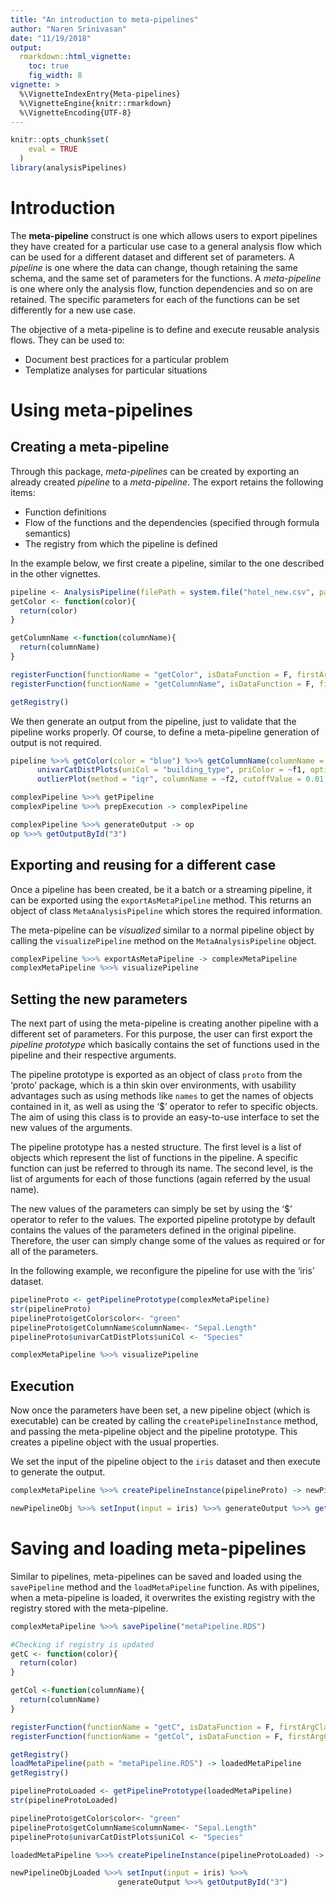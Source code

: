 ```yaml
---
title: "An introduction to meta-pipelines"
author: "Naren Srinivasan"
date: "11/19/2018"
output: 
  rmarkdown::html_vignette:
    toc: true
    fig_width: 8
vignette: >
  %\VignetteIndexEntry{Meta-pipelines}
  %\VignetteEngine{knitr::rmarkdown}
  %\VignetteEncoding{UTF-8}
---
```


```r
knitr::opts_chunk$set(
    eval = TRUE
  )
library(analysisPipelines)
```

# Introduction

The **meta-pipeline** construct is one which allows users to export pipelines they have created for a particular use case to a general analysis flow which can be used for a different dataset and different set of parameters. A *pipeline* is one where the data can change, though retaining the same schema, and the same set of parameters for the functions. A *meta-pipeline* is one where only the analysis flow, function dependencies and so on are retained. The specific parameters for each of the functions can be set differently for a new use case.

The objective of a meta-pipeline is to define and execute reusable analysis flows. They can be used to:

* Document best practices for a particular problem
* Templatize analyses for particular situations

# Using meta-pipelines

## Creating a meta-pipeline

Through this package, *meta-pipelines* can be created by exporting an already created *pipeline* to a *meta-pipeline*. The export retains the following items:

* Function definitions
* Flow of the functions and the dependencies (specified through formula semantics)
* The registry from which the pipeline is defined

In the example below, we first create a pipeline, similar to the one described in the other vignettes.

```r
pipeline <- AnalysisPipeline(filePath = system.file("hotel_new.csv", package = "analysisPipelines"))
getColor <- function(color){
  return(color)
}

getColumnName <-function(columnName){
  return(columnName)
}

registerFunction(functionName = "getColor", isDataFunction = F, firstArgClass = "character")
registerFunction(functionName = "getColumnName", isDataFunction = F, firstArgClass = "character")

getRegistry()
```

We then generate an output from the pipeline, just to validate that the pipeline works properly. Of course, to define a meta-pipeline generation of output is not required.

```r
pipeline %>>% getColor(color = "blue") %>>% getColumnName(columnName = "Occupancy") %>>%
      univarCatDistPlots(uniCol = "building_type", priColor = ~f1, optionalPlots = 0, storeOutput = T) %>>%
      outlierPlot(method = "iqr", columnName = ~f2, cutoffValue = 0.01, priColor = ~f1 , optionalPlots = 0) -> complexPipeline

complexPipeline %>>% getPipeline
complexPipeline %>>% prepExecution -> complexPipeline

complexPipeline %>>% generateOutput -> op
op %>>% getOutputById("3")

```

## Exporting and reusing for a different case

Once a pipeline has been created, be it a batch or a streaming pipeline, it can be exported using the `exportAsMetaPipeline` method. This returns an object of class `MetaAnalysisPipeline` which stores the required information.

The meta-pipeline can be *visualized* similar to a normal pipeline object by calling the `visualizePipeline` method on the `MetaAnalysisPipeline` object.

```r

complexPipeline %>>% exportAsMetaPipeline -> complexMetaPipeline
complexMetaPipeline %>>% visualizePipeline
```

## Setting the new parameters

The next part of using the meta-pipeline is creating another pipeline with a different set of parameters. For this purpose, the user can first export the *pipeline prototype* which basically contains the set of functions used in the pipeline and their respective arguments.

The pipeline prototype is exported as an object of class `proto` from the 'proto' package, which is a thin skin over environments, with usability advantages such as using methods like `names` to get the names of objects contained in it, as well as using the '$' operator to refer to specific objects. The aim of using this class is to provide an easy-to-use interface to set the new values of the arguments.

The pipeline prototype has a nested structure. The first level is a list of objects which represent the list of functions in the pipeline. A specific function can just be referred to through its name. The second level, is the list of arguments for each of those functions (again referred by the usual name).

The new values of the parameters can simply be set by using the '$' operator to refer to the values. The exported pipeline prototype by default contains the values of the parameters defined in the original pipeline. Therefore, the user can simply change some of the values as required or for all of the parameters.

In the following example, we reconfigure the pipeline for use with the 'iris' dataset.

```r
pipelineProto <- getPipelinePrototype(complexMetaPipeline)
str(pipelineProto)
pipelineProto$getColor$color<- "green"
pipelineProto$getColumnName$columnName<- "Sepal.Length"
pipelineProto$univarCatDistPlots$uniCol <- "Species"

complexMetaPipeline %>>% visualizePipeline
```

## Execution

Now once the parameters have been set, a new pipeline object (which is executable) can be created by calling the `createPipelineInstance` method, and passing the meta-pipeline object and the pipeline prototype. This creates a pipeline object with the usual properties.

We set the input of the pipeline object to the `iris` dataset and then execute to generate the output.

```r
complexMetaPipeline %>>% createPipelineInstance(pipelineProto) -> newPipelineObj

newPipelineObj %>>% setInput(input = iris) %>>% generateOutput %>>% getOutputById("3")
```


# Saving and loading meta-pipelines

Similar to pipelines, meta-pipelines can be saved and loaded using the `savePipeline` method and the `loadMetaPipeline` function. As with pipelines, when a meta-pipeline is loaded, it overwrites the existing registry with the registry stored with the meta-pipeline. 

```r

complexMetaPipeline %>>% savePipeline("metaPipeline.RDS")

#Checking if registry is updated
getC <- function(color){
  return(color)
}

getCol <-function(columnName){
  return(columnName)
}

registerFunction(functionName = "getC", isDataFunction = F, firstArgClass = "character")
registerFunction(functionName = "getCol", isDataFunction = F, firstArgClass = "character")

getRegistry()
loadMetaPipeline(path = "metaPipeline.RDS") -> loadedMetaPipeline
getRegistry()

pipelineProtoLoaded <- getPipelinePrototype(loadedMetaPipeline)
str(pipelineProtoLoaded)

pipelineProto$getColor$color<- "green"
pipelineProto$getColumnName$columnName<- "Sepal.Length"
pipelineProto$univarCatDistPlots$uniCol <- "Species"

loadedMetaPipeline %>>% createPipelineInstance(pipelineProtoLoaded) -> newPipelineObjLoaded

newPipelineObjLoaded %>>% setInput(input = iris) %>>%
                        generateOutput %>>% getOutputById("3")
```

